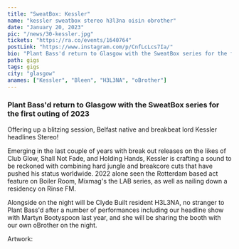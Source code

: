 ---
title: "SweatBox: Kessler"
name: "kessler sweatbox stereo h3l3na oisin obrother"
date: "January 20, 2023"
pic: "/news/30-kessler.jpg"
tickets: "https://ra.co/events/1640764"
postLink: "https://www.instagram.com/p/CnfLcLcs7Ia/"
bio: "Plant Bass'd return to Glasgow with the SweatBox series for the first outing of 2023"
path: gigs
tags: gigs
city: "glasgow"
anames: ["Kessler", "Bleen", "H3L3NA", "oBrother"]
---

### Plant Bass'd return to Glasgow with the SweatBox series for the first outing of 2023

Offering up a blitzing session, Belfast native and breakbeat lord Kessler headlines Stereo!

Emerging in the last couple of years with break out releases on the likes of Club Glow, Shall Not Fade, and Holding Hands, Kessler is crafting a sound to be reckoned with combining hard jungle and breakcore cuts that have pushed his status worldwide. 2022 alone seen the Rotterdam based act feature on Boiler Room, Mixmag's the LAB series, as well as nailing down a residency on Rinse FM.

Alongside on the night will be Clyde Built resident H3L3NA, no stranger to Plant Bass'd after a number of performances including our headline show with Martyn Bootyspoon last year, and she will be sharing the booth with our own oBrother on the night.

Artwork: <HoverLink url="www.instagram.com/vnc.ptk" name="@vnc.ptk" external inline />
